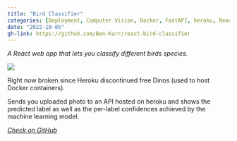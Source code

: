 ```yaml
---
title: "Bird Classifier"
categories: [Deployment, Computer Vision, Docker, FastAPI, heroku, React, JavaScript, web]
date: "2022-10-05"
gh-link: https://github.com/Ben-Karr/react-bird-classifier
---
```

::::: {.content-frame}
_A React web app that lets you classify different birds species._

[![](../assets/bird-classifier_example.png)](https://ben-karr.github.io/react-bird-classifier/)

::: {.callout-warning}
Right now broken since Heroku discontinued free Dinos (used to host Docker containers).
:::

Sends you uploaded photo to an API hosted on heroku and shows the predicted label as well as the per-label confidences achieved by the machine learning model.
:::::

<div class="gh-footer">
<i class="bi bi-github">
<a href="{{< meta gh-link >}}" class="gh-link">
Check on GitHub
</a>
</i>
</div>